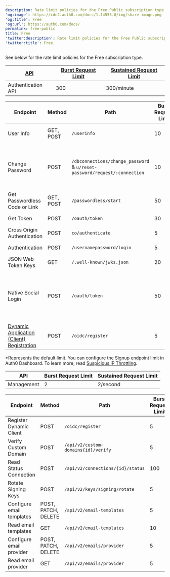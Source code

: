 ```yaml
---
description: Rate limit policies for the Free Public subscription type.
'og:image': https://cdn2.auth0.com/docs/1.14553.0/img/share-image.png
'og:title': Free
'og:url': https://auth0.com/docs/
permalink: free-public
title: Free
'twitter:description': Rate limit policies for the Free Public subscription type.
'twitter:title': Free
---
```

See below for the rate limit policies for the Free subscription type.

<AccordionGroup>
<Accordion title="Authentication API: Rate limits for the Authentication API and API endpoints in the Free subscription type.">

<table class="table"><thead>
<tr>
<th><a href="/troubleshoot/customer-support/operational-policies/rate-limit-policy#api-rate-limits">API</a></th>
<th><a href="/troubleshoot/customer-support/operational-policies/rate-limit-policy#rate-limit-algorithm">Burst Request Limit</a></th>
<th><a href="/troubleshoot/customer-support/operational-policies/rate-limit-policy#rate-limit-algorithm">Sustained Request Limit</a></th>
</tr>
</thead>
<tbody>
<tr>
<td>Authentication API</td>
<td>300</td>
<td>300/minute</td>
</tr>
</tbody>
</table>

<table class="table"><thead>
<tr>
<th>Endpoint</th>
<th>Method</th>
<th>Path</th>
<th>Burst Request Limit</th>
<th>Sustained Request Limit</th>
<th>Limit Type</th>
</tr>
</thead>
<tbody>
<tr>
<td>User Info</td>
<td>GET, POST</td>
<td><code>/userinfo</code></td>
<td>10</td>
<td>5 per/min</td>
<td>To a unique user ID</td>
</tr>
<tr>
<td>Change Password</td>
<td>POST</td>
<td><code>/dbconnections/change_password</code> &amp; <code>u/reset-password/request/:connection</code></td>
<td>10</td>
<td>1 per/min</td>
<td>From an IP address to a unique email address</td>
</tr>
<tr>
<td>Get Passwordless Code or Link</td>
<td>GET, POST</td>
<td><code>/passwordless/start</code></td>
<td>50</td>
<td>50 per/hr</td>
<td>From an IP address</td>
</tr>
<tr>
<td>Get Token</td>
<td>POST</td>
<td><code>/oauth/token</code></td>
<td>30</td>
<td>30 per/sec</td>
<td>Any request</td>
</tr>
<tr>
<td>Cross Origin Authentication</td>
<td>POST</td>
<td><code>co/authenticate</code></td>
<td>5</td>
<td>5 per/sec</td>
<td>Any request</td>
</tr>
<tr>
<td>Authentication</td>
<td>POST</td>
<td><code>/usernamepassword/login</code></td>
<td>5</td>
<td>5 per/sec</td>
<td>Any request</td>
</tr>
<tr>
<td>JSON Web Token Keys</td>
<td>GET</td>
<td><code>/.well-known/jwks.json</code></td>
<td>20</td>
<td>20 per/sec</td>
<td>Any request</td>
</tr>
<tr>
<td>Native Social Login</td>
<td>POST</td>
<td><code>/oauth/token</code></td>
<td>50</td>
<td>50 per/min</td>
<td>Any Request for Apple or Facebook Native Social Login</td>
</tr>
<tr>
<td><a href="https://auth0.com/docs/api/authentication#dynamic-application-client-registration">Dynamic Application (Client) Registration</a></td>
<td>POST</td>
<td><code>/oidc/register</code></td>
<td>5</td>
<td>5 per/sec</td>
<td>Any request</td>
</tr>
</tbody>
</table>

\*Represents the default limit. You can configure the Signup endpoint limit in Auth0 Dashboard. To learn more, read [Suspicious IP Throttling](/secure/attack-protection/suspicious-ip-throttling).

</Accordion>

<Accordion title="Management API: Rate limits for the Management API on the Free subscription tier.">

<table class="table"><thead>
<tr>
<th><strong>API</strong></th>
<th><strong>Burst Request Limit</strong></th>
<th><strong>Sustained Request Limit</strong></th>
</tr>
</thead>
<tbody>
<tr>
<td>Management</td>
<td>2</td>
<td>2/second</td>
</tr>
</tbody>
</table>

<table class="table"><thead>
<tr>
<th><strong>Endpoint</strong></th>
<th><strong>Method</strong></th>
<th><strong>Path</strong></th>
<th><strong>Burst Request Limit</strong></th>
<th><strong>Sustained Request Limit</strong></th>
<th><strong>Limit Type</strong></th>
</tr>
</thead>
<tbody>
<tr>
<td>Register Dynamic Client</td>
<td>POST</td>
<td><code>/oidc/register</code></td>
<td>5</td>
<td>5/second</td>
<td>Any request</td>
</tr>
<tr>
<td>Verify Custom Domain</td>
<td>POST</td>
<td><code>/api/v2/custom-domains{id}/verify</code></td>
<td>5</td>
<td>5/minute</td>
<td>Any request</td>
</tr>
<tr>
<td>Read Status Connection</td>
<td>POST</td>
<td><code>/api/v2/connections/{id}/status</code></td>
<td>100</td>
<td>15/second</td>
<td>Any request</td>
</tr>
<tr>
<td>Rotate Signing Keys</td>
<td>POST</td>
<td><code>/api/v2/keys/signing/rotate</code></td>
<td>5</td>
<td>5/day</td>
<td>Any request</td>
</tr>
<tr>
<td>Configure email templates</td>
<td>POST, PATCH, DELETE</td>
<td><code>/api/v2/email-templates</code></td>
<td>5</td>
<td>25/minute</td>
<td>Any request</td>
</tr>
<tr>
<td>Read email templates</td>
<td>GET</td>
<td><code>/api/v2/email-templates</code></td>
<td>10</td>
<td>50/minute</td>
<td>Any request</td>
</tr>
<tr>
<td>Configure email provider</td>
<td>POST, PATCH, DELETE</td>
<td><code>/api/v2/emails/provider</code></td>
<td>5</td>
<td>25/minute</td>
<td>Any request</td>
</tr>
<tr>
<td>Read email provider</td>
<td>GET</td>
<td><code>/api/v2/emails/provider</code></td>
<td>5</td>
<td>25/minute</td>
<td>Any request</td>
</tr>
</tbody>
</table>

</Accordion>
</AccordionGroup>
